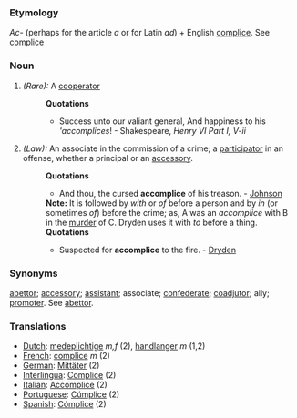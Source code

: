 ===Etymology===
''Ac-'' (perhaps for the article ''a'' or for Latin ''ad'') + English [[complice]]. See [[complice]]
=== Noun ===
#''(Rare):'' A [[cooperator]]
#:'''Quotations'''
#:*Success unto our valiant general, And happiness to his '''accomplices''! - Shakespeare, ''Henry VI Part I, V-ii''
#''(Law):'' An associate in the commission of a crime; a [[participator]] in an offense, whether a principal or an [[accessory]].
#:'''Quotations'''
#:*And thou, the cursed '''accomplice''' of his treason. - [[Johnson]]
#:'''Note:''' It is followed by ''with'' or ''of'' before a person and by ''in'' (or sometimes ''of'') before the crime; as, A was an ''accomplice'' with B in the [[murder]] of C. Dryden uses it with ''to'' before a thing.
#:'''Quotations'''
#:*Suspected for '''accomplice''' to the fire. - [[Dryden]]
=== Synonyms ===
[[abettor]]; [[accessory]]; [[assistant]]; associate; [[confederate]]; [[coadjutor]]; ally; [[promoter]]. See [[abettor]].

=== Translations ===
*[[Dutch]]: [[medeplichtige]] ''m,f'' (2), [[handlanger]] ''m'' (1,2)
*[[French]]: [[complice]] ''m'' (2)
*[[German]]: [[Mittäter]] (2)
*[[Interlingua]]: [[Complice]] (2)
*[[Italian]]: [[Accomplice]] (2)
*[[Portuguese]]: [[Cúmplice]] (2)
*[[Spanish]]: [[Cómplice]] (2)